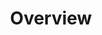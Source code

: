 ---
title: Overview
description: Overview of Core Concepts of Filecoin Onchain Cloud.
sidebar:
  order: 0
---